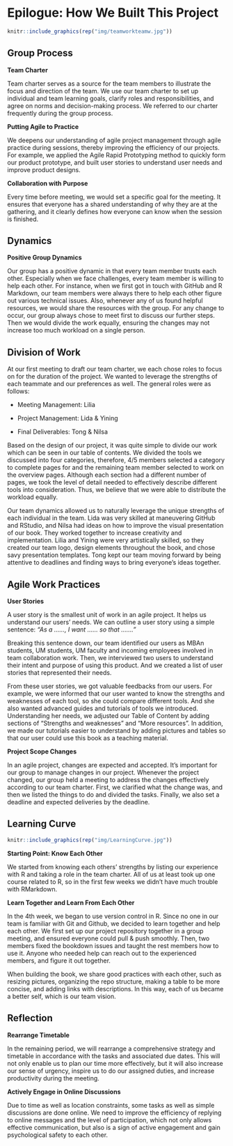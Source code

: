 # Epilogue: How We Built This Project {-}

```r
knitr::include_graphics(rep("img/teamworkteamw.jpg"))
```

## Group Process {-}

**Team Charter**

Team charter serves as a source for the team members to illustrate the focus and direction of the team. We use our team charter to set up individual and team learning goals, clarify roles and responsibilities, and agree on norms and decision-making process. We referred to our charter frequently during the group process.

**Putting Agile to Practice**

We deepens our understanding of agile project management through agile practice during sessions, thereby improving the efficiency of our projects. For example, we applied the Agile Rapid Prototyping method to quickly form our product prototype, and built user stories to understand user needs and improve product designs.

**Collaboration with Purpose**

Every time before meeting, we would set a specific goal for the meeting. It ensures that everyone has a shared understanding of why they are at the gathering, and it clearly defines how everyone can know when the session is finished.

## Dynamics {-}

**Positive Group Dynamics**

Our group has a positive dynamic in that every team member trusts each other. Especially when we face challenges, every team member is willing to help each other. For instance, when we first got in touch with GitHub and R Markdown, our team members were always there to help each other figure out various technical issues. Also, whenever any of us found helpful resources, we would share the resources with the group. For any change to occur, our group always chose to meet first to discuss our further steps. Then we would divide the work equally, ensuring the changes may not increase too much workload on a single person.

## Division of Work {-}

At our first meeting to draft our team charter, we each chose roles to focus on for the duration of the project. We wanted to leverage the strengths of each teammate and our preferences as well. The general roles were as follows:

- Meeting Management: Lilia

- Project Management: Lida & Yining

- Final Deliverables: Tong & Nilsa

Based on the design of our project, it was quite simple to divide our work which can be seen in our table of contents. We divided the tools we discussed into four categories, therefore, 4/5 members selected a category to complete pages for and the remaining team member selected to work on the overview pages. Although each section had a different number of pages, we took the level of detail needed to effectively describe different tools into consideration. Thus, we believe that we were able to distribute the workload equally. 

Our team dynamics allowed us to naturally leverage the unique strengths of each individual in the team. Lida was very skilled at maneuvering GitHub and RStudio, and Nilsa had ideas on how to improve the visual presentation of our book. They worked together to increase creativity and implementation. Lilia and Yining were very artistically skilled, so they created our team logo, design elements throughout the book, and chose savy presentation templates. Tong kept our team moving forward by being attentive to deadlines and finding ways to bring everyone's ideas together. 

## Agile Work Practices {-}

**User Stories**

A user story is the smallest unit of work in an agile project. It helps us understand our users' needs. 
We can outline a user story using a simple sentence: *"As a ……, I want …… so that ……."* 

Breaking this sentence down, our team identified our users as MBAn students, UM students, UM faculty and incoming employees involved in team collaboration work. Then, we interviewed two users to understand their intent and purpose of using this product. And we created a list of user stories that represented their needs.

From these user stories, we got valuable feedbacks from our users. For example, we were informed that our user wanted to know the strengths and weaknesses of each tool, so she could compare different tools. And she also wanted advanced guides and tutorials of tools we introduced. Understanding her needs, we adjusted our Table of Content by adding sections of "Strengths and weaknesses" and "More resources". In addition, we made our tutorials easier to understand by adding pictures and tables so that our user could use this book as a teaching material.

**Project Scope Changes**

In an agile project, changes are expected and accepted. It's important for our group to manage changes in our project. Whenever the project changed, our group held a meeting to address the changes effectively according to our team charter. First, we clarified what the change was, and then we listed the things to do and divided the tasks. Finally, we also set a deadline and expected deliveries by the deadline. 

## Learning Curve {-}

```r
knitr::include_graphics(rep("img/LearningCurve.jpg"))
```

**Starting Point: Know Each Other**

We started from knowing each others' strengths by listing our experience with R and taking a role in the team charter. All of us at least took up one course related to R, so in the first few weeks we didn't have much trouble with RMarkdown.

**Learn Together and Learn From Each Other**

In the 4th week, we began to use version control in R. Since no one in our team is familiar with Git and Github, we decided to learn together and help each other. We first set up our project repository together in a group meeting, and ensured everyone could pull & push smoothly. Then, two members fixed the bookdown issues and taught the rest members how to use it. Anyone who needed help can reach out to the experienced members, and figure it out together.

When building the book, we share good practices with each other, such as resizing pictures, organizing the repo structure, making a table to be more concise, and adding links with descriptions. In this way, each of us became a better self, which is our team vision.

## Reflection {-}

**Rearrange Timetable**

In the remaining period, we will rearrange a comprehensive strategy and timetable in accordance with the tasks and associated due dates. This will not only enable us to plan our time more effectively, but it will also increase our sense of urgency, inspire us to do our assigned duties, and increase productivity during the meeting.

**Actively Engage in Online Discussions**

Due to time as well as location constraints, some tasks as well as simple discussions are done online. We need to improve the efficiency of replying to online messages and the level of participation, which not only allows effective communication, but also is a sign of active engagement and gain psychological safety to each other.

